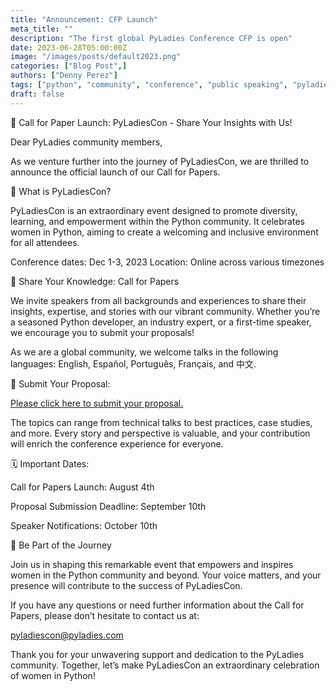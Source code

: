 ```yaml
---
title: "Announcement: CFP Launch"
meta_title: ""
description: "The first global PyLadies Conference CFP is open"
date: 2023-06-28T05:00:00Z
image: "/images/posts/default2023.png"
categories: ["Blog Post",]
authors: ["Denny Perez"]
tags: ["python", "community", "conference", "public speaking", "pyladies", "2023"]
draft: false
---
```


📢 Call for Paper Launch: PyLadiesCon - Share Your Insights with Us!

Dear PyLadies community members,

As we venture further into the journey of PyLadiesCon, we are thrilled to
announce the official launch of our Call for Papers.

🎉 What is PyLadiesCon?

PyLadiesCon is an extraordinary event designed to promote diversity, learning,
and empowerment within the Python community. It celebrates women in Python,
aiming to create a welcoming and inclusive environment for all attendees.

Conference dates: Dec 1-3, 2023 Location: Online across various timezones

🌟 Share Your Knowledge: Call for Papers

We invite speakers from all backgrounds and experiences to share their
insights, expertise, and stories with our vibrant community. Whether you’re
a seasoned Python developer, an industry expert, or a first-time speaker, we
encourage you to submit your proposals!

As we are a global community, we welcome talks in the following languages:
English, Español, Português, Français, and 中文.

🔗 Submit Your Proposal:

[Please click here to submit your
proposal.](https://pretalx.com/pyladiescon-2023/cfp )

The topics can range from technical talks to best practices, case studies, and
more. Every story and perspective is valuable, and your contribution will
enrich the conference experience for everyone.

🗓️ Important Dates:

Call for Papers Launch: August 4th

Proposal Submission Deadline: September 10th

Speaker Notifications: October 10th

🚀 Be Part of the Journey

Join us in shaping this remarkable event that empowers and inspires women in
the Python community and beyond. Your voice matters, and your presence will
contribute to the success of PyLadiesCon.

If you have any questions or need further information about the Call for
Papers, please don’t hesitate to contact us at:

[pyladiescon@pyladies.com](mailto:pyladiescon@pyladies.com)

Thank you for your unwavering support and dedication to the PyLadies community.
Together, let’s make PyLadiesCon an extraordinary celebration of women in
Python!
